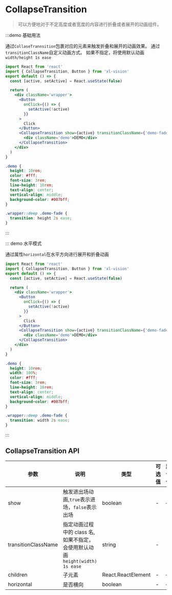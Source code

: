 # CollapseTransition

> 可以方便地对于不定高度或者宽度的内容进行折叠或者展开的动画组件。

:::demo 基础用法

通过`CollaseTrannsition`包裹对应的元素来触发折叠和展开的动画效果。
通过`transitionClassName`自定义动画方式。
如果不指定，将使用默认动画`width/height 1s ease`

```jsx
import React from 'react'
import { CollapseTransition, Button } from 'xl-vision'
export default () => {
  const [active, setActive] = React.useState(false)

  return (
    <div className='wrapper'>
      <Button
        onClick={() => {
          setActive(!active)
        }}
      >
        Click
      </Button>
      <CollapseTransition show={active} transitionClassName={'demo-fade'}>
        <div className='demo'>DEMO</div>
      </CollapseTransition>
    </div>
  )
}
```

```scss
.demo {
  height: 10rem;
  color: #fff;
  font-size: 3rem;
  line-height: 10rem;
  text-align: center;
  vertical-align: middle;
  background-color: #007bff;
}

.wrapper::deep .demo-fade {
  transition: height 2s ease;
}
```

:::

::: demo 水平模式

通过属性`horizontal`在水平方向进行展开和折叠动画

```jsx
import React from 'react'
import { CollapseTransition, Button } from 'xl-vision'
export default () => {
  const [active, setActive] = React.useState(false)

  return (
    <div className='wrapper'>
      <Button
        onClick={() => {
          setActive(!active)
        }}
      >
        Click
      </Button>
      <CollapseTransition show={active} transitionClassName={'demo-fade'} horizontal>
        <div className='demo'>DEMO</div>
      </CollapseTransition>
    </div>
  )
}
```

```scss
.demo {
  height: 10rem;
  width: 100%;
  color: #fff;
  font-size: 3rem;
  line-height: 10rem;
  text-align: center;
  vertical-align: middle;
  background-color: #007bff;
}

.wrapper::deep .demo-fade {
  transition: width 2s ease;
}
```

:::

## CollapseTransition API

| 参数 | 说明 | 类型 | 可选值 | 默认值 | 是否必填 |
| --- | --- | --- | --- | --- | --- |
| show | 触发进出场动画,`true`表示进场，`false`表示出场 | boolean | - | — | true |
| transitionClassName | 指定动画过程中的 class 名,如果不指定，会使用默认动画`height(width) 1s ease` | string | - | - | false |
| children | 子元素 | React.ReactElement | - | — | true |
| horizontal | 是否横向 | boolean | - | — | - |
